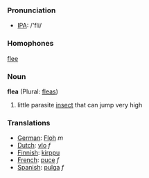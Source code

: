 === Pronunciation ===
*[[w:IPA|IPA]]: /'fli/

===Homophones===
[[flee]]

=== Noun ===

'''flea''' (Plural: [[fleas]])

# little parasite [[insect]] that can jump very high

=== Translations ===
*[[German]]: [[Floh]] ''m''
*[[Dutch]]: [[vlo]] ''f''
*[[Finnish]]: [[kirppu]]
*[[French]]: [[puce]] ''f''
*[[Spanish]]: [[pulga]] ''f''